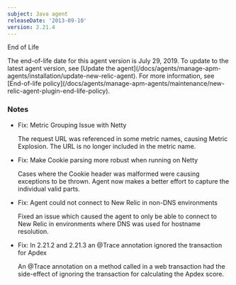 ```yaml
---
subject: Java agent
releaseDate: '2013-09-10'
version: 2.21.4
---
```


End of Life

<Callout variant="important">
  The end-of-life date for this agent version is July 29, 2019. To update to the latest agent version, see [Update the agent](/docs/agents/manage-apm-agents/installation/update-new-relic-agent). For more information, see [End-of-life policy](/docs/agents/manage-apm-agents/maintenance/new-relic-agent-plugin-end-life-policy).
</Callout>

### Notes

* Fix: Metric Grouping Issue with Netty

  The request URL was referenced in some metric names, causing Metric Explosion. The URL is no longer included in the metric name.
* Fix: Make Cookie parsing more robust when running on Netty

  Cases where the Cookie header was malformed were causing exceptions to be thrown. Agent now makes a better effort to capture the individual valid parts.
* Fix: Agent could not connect to New Relic in non-DNS environments

  Fixed an issue which caused the agent to only be able to connect to New Relic in environments where DNS was used for hostname resolution.
* Fix: In 2.21.2 and 2.21.3 an @Trace annotation ignored the transaction for Apdex

  An @Trace annotation on a method called in a web transaction had the side-effect of ignoring the transaction for calculating the Apdex score.
